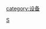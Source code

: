 {{Catnav|頁面分類|人类社会|通信}}
{{Catnav|頁面分類|人类社会|知識|資訊|通信}}
{{Catnav|頁面分類|人类社会|生活|通信}}
{{Catnav|頁面分類|人类社会|生活|資訊|通信}}

{{catmore}}

[[Category:通信|S]]
[[category:设备|category:设备]]